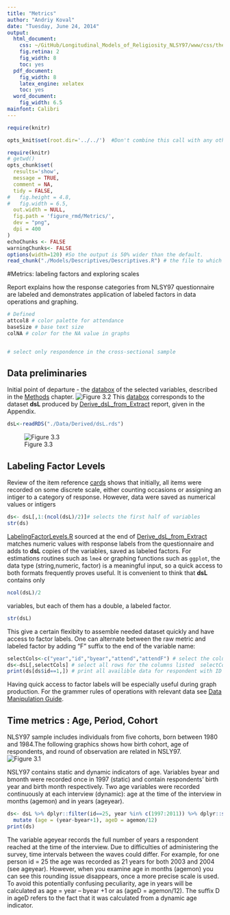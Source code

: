 ```yaml
---
title: "Metrics"
author: "Andriy Koval"
date: "Tuesday, June 24, 2014"
output:
  html_document:
    css: ~/GitHub/Longitudinal_Models_of_Religiosity_NLSY97/www/css/thesis.css
    fig.retina: 2
    fig_width: 8
    toc: yes
  pdf_document:
    fig_width: 8
    latex_engine: xelatex
    toc: yes
  word_document:
    fig_width: 6.5
mainfont: Calibri
---
```



<!--  Set the working directory to the repository's base directory; this assumes the report is nested inside of only one directory.-->
```r
require(knitr)

opts_knit$set(root.dir='../../')  #Don't combine this call with any other chunk -especially one that uses file paths.

```

```r
require(knitr)
# getwd()
opts_chunk$set(
  results='show', 
  message = TRUE,
  comment = NA, 
  tidy = FALSE,
#   fig.height = 4.8, 
#   fig.width = 6.5, 
  out.width = NULL,
  fig.path = 'figure_rmd/Metrics/',     
  dev = "png",
  dpi = 400
)
echoChunks <- FALSE
warningChunks<- FALSE
options(width=120) #So the output is 50% wider than the default.
read_chunk("./Models/Descriptives/Descriptives.R") # the file to which knitr calls for the chunks
```

#Metrics: labeling factors and exploring scales

Report explains how the response categories from NLSY97 questionnaire are labeled and demonstrates application of labeled factors in data operations and graphing.

```r
# Defined
attcol8 # color palette for attendance
baseSize # base text size
colNA # color for the NA value in graphs

```

```r
```

```r
# select only respondence in the cross-sectional sample

```

## Data preliminaries

Initial point of departure - the [databox][1] of the selected variables, described in the [Methods][2] chapter.
![Figure 3.2](./figure_rmd/3_Methods_Figure_3_2.png)
This [databox][1] corresponds to the dataset **dsL** produced by [Derive_dsL_from_Extract][3] report, given in the Appendix. 
```r
dsL<-readRDS("./Data/Derived/dsL.rds")
```
![Figure 3.3](./figure_rmd/3_Methods_Figure_3_3.png)


##  Labeling Factor Levels
Review of the item reference [cards][1] shows that initially, all items were recorded on some discrete scale, either counting occasions or assigning an intiger to a category of response. However, data were saved as numerical values or  intigers
```r
ds<- dsL[,1:(ncol(dsL)/2)]# selects the first half of variables
str(ds)
```
[LabelingFactorLevels.R][4] sourced at the end of [Derive_dsL_from_Extract][3] matches numeric values with response labels from the questionnaire and adds to **dsL** copies of the variables, saved as labeled factors. For estimations routines such as <code>lme4</code> or graphing  functions such as <code>ggplot</code>, the  data type (string,numeric,  factor) is a meaningful input, so a quick access to both formats frequently proves useful.  It is convenient to think that **dsL** contains only
```r
ncol(dsL)/2
```
variables, but each of them has a double, a labeled factor.
```r
str(dsL)
```
This give a certain flexibity to assemble needed dataset quickly and have access to factor labels. One can alternate between the raw metric and labeled factor by adding "F" suffix to the end of the variable name:
```r
selectCols<-c("year","id","byear","attend","attendF") # select the columns with these names
ds<-dsL[,selectCols] # select all rows for the columns listed  selectCols
print(ds[ds$id==1,]) # print all availible data for respondent with ID 1
```
Having quick access to factor labels will be especially useful during graph production. For the grammer rules of operations with relevant data see [Data Manipulation Guide][5].


## Time metrics : Age, Period, Cohort
NLSY97 sample includes individuals from five cohorts, born between 1980 and 1984.The following graphics shows how birth cohort, age of respondents, and round of observation are related in NSLY97.  
![Figure 3.1](./figure_rmd/3_Methods_Figure_3_1.png)


NSLY97 contains static and dynamic indicators of age. Variables  byear and bmonth were recorded once in 1997 (static) and contain respondents’ birth year and birth month respectively. Two age variables were recorded continuously at each interview (dynamic): age at the time of the interview in months (agemon) and in years (ageyear).  

```r
ds<- dsL %>% dplyr::filter(id==25, year %in% c(1997:2011)) %>% dplyr::select(id,bmonthF,byear,year, agemon,ageyear) %>%
  mutate (age = (year-byear+1), ageD = agemon/12)
print(ds)
```

The variable ageyear records the full number of years a respondent reached at the time of the interview. Due to difficulties of administering the survey, time intervals between the waves could differ. For example, for one person id = 25 the age was recorded as 21 years for both 2003 and 2004 (see ageyear). However, when you examine age in months (agemon) you can see this rounding issue disappears, once a more precise scale is used. To avoid this potentially confusing peculiarity, age in years will be calculated as age = year – byear +1 or as (ageD = agemon/12). The suffix D in ageD refers to the fact that it was calculated from a dynamic age indicator. 


[1]:http://statcanvas.net/thesis/databox/
[2]:http://statcanvas.net/thesis/III_methods/03_Methods.htm
[3]:https://github.com/andkov/Longitudinal_Models_of_Religiosity_NLSY97/blob/master/Data/Derive_dsL_from_Extract.md
[4]:https://github.com/andkov/Longitudinal_Models_of_Religiosity_NLSY97/blob/master/Scripts/Data/LabelingFactorLevels.R
[5]:https://github.com/andkov/Longitudinal_Models_of_Religiosity_NLSY97/blob/master/Vignettes/dplyr/Data_Manipulation_Guide.md
